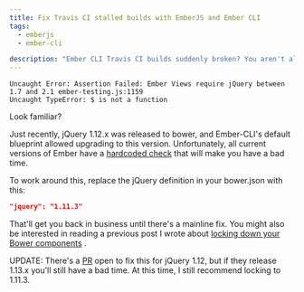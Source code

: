 ```yaml
---
title: Fix Travis CI stalled builds with EmberJS and Ember CLI
tags:
  - emberjs
  - ember-cli

description: "Ember CLI Travis CI builds suddenly broken? You aren't alone. Here's how to work around it."
---
```


    Uncaught Error: Assertion Failed: Ember Views require jQuery between 1.7 and 2.1 ember-testing.js:1159
    Uncaught TypeError: $ is not a function

Look familiar?

Just recently, jQuery 1.12.x was released to bower, and Ember-CLI's default blueprint allowed upgrading to this version.
Unfortunately, all current versions of Ember have a
[hardcoded check](https://github.com/emberjs/ember.js/blob/1a2cd166a86219717a0cde1df4dab497d8dda3e3/packages/ember-views/lib/system/jquery.js#L16-L19)
that will make you have a bad time.

To work around this, replace the jQuery definition in your bower.json with this:

```json
"jquery": "1.11.3"
```

That'll get you back in business until there's a mainline fix. You might also be interested in reading a previous post I
wrote about [locking down your Bower components](/blog/2014/09/13/lock-down-bower-components) .

UPDATE: There's a [PR](https://github.com/emberjs/ember.js/pull/12787) open to fix this for jQuery 1.12, but if they
release 1.13.x you'll still have a bad time. At this time, I still recommend locking to 1.11.3.

